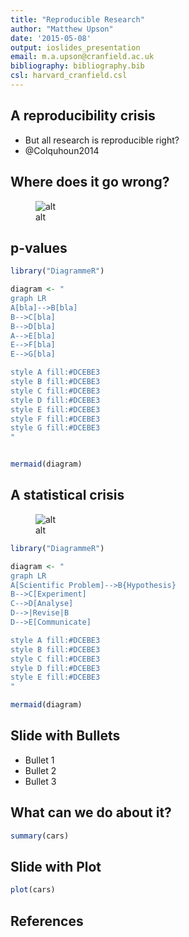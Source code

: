 ```yaml
---
title: "Reproducible Research"
author: "Matthew Upson"
date: '2015-05-08'
output: ioslides_presentation
email: m.a.upson@cranfield.ac.uk
bibliography: bibliography.bib
csl: harvard_cranfield.csl
---
```


## A reproducibility crisis

- But all research is reproducible right?
- 
@Colquhoun2014

## Where does it go wrong?

![alt](rr.png)

## p-values

```r

library("DiagrammeR")

diagram <- "
graph LR
A[bla]-->B[bla]
B-->C[bla]
B-->D[bla]
A-->E[bla]
E-->F[bla]
E-->G[bla]

style A fill:#DCEBE3
style B fill:#DCEBE3
style C fill:#DCEBE3
style D fill:#DCEBE3
style E fill:#DCEBE3
style F fill:#DCEBE3
style G fill:#DCEBE3
"


mermaid(diagram)


```

## A statistical crisis

![alt](pvalueban.png)

```r

library("DiagrammeR")

diagram <- "
graph LR
A[Scientific Problem]-->B{Hypothesis}
B-->C[Experiment]
C-->D[Analyse]
D-->|Revise|B
D-->E[Communicate]

style A fill:#DCEBE3
style B fill:#DCEBE3
style C fill:#DCEBE3
style D fill:#DCEBE3
style E fill:#DCEBE3
"

mermaid(diagram)


```

## Slide with Bullets

- Bullet 1
- Bullet 2
- Bullet 3

## What can we do about it?

```r
summary(cars)
```

## Slide with Plot

```r
plot(cars)
```

## References
